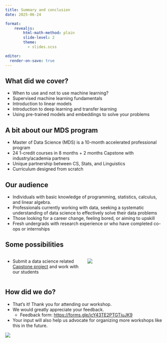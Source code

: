 ```yaml
---
title: Summary and conclusion
date: 2025-06-24

format:
    revealjs:
        html-math-method: plain
        slide-level: 2
        theme:
          - slides.scss

editor:
  render-on-save: true
---
```


## What did we cover? 
- When to use and not to use machine learning? 
- Supervised machine learning fundamentals
- Introduction to linear models 
- Introduction to deep learning and transfer learning
- Using pre-trained models and embeddings to solve your problems  

## A bit about our MDS program 

- Master of Data Science (MDS) is a 10-month accelerated professional program 
- 24 1-credit courses in 8 months + 2 months Capstone with industry/academia partners 
- Unique partnership between CS, Stats, and Linguistics
- Curriculum designed from scratch 

## Our audience

- Individuals with basic knowledge of programming, statistics, calculus, and linear algebra.
- Professionals currently working with data, seeking a systematic understanding of data science to effectively solve their data problems 
- Those looking for a career change, feeling bored, or aiming to upskill
- Fresh undergrads with research experience or who have completed co-ops or internships


## Some possibilities

:::: {.columns}

::: {.column width="50%"}
- Submit a data science related [Capstone project](https://ubc-mds.github.io/capstone/about/) and work with our students 

:::

::: {.column width="50%"}
![](img/MDS-V-QR-Code.png)
:::
::::


## How did we do?  

- That's it! Thank you for attending our workshop.
- We would greatly appreciate your feedback.
  - Feedback form: [https://forms.gle/jcY43TE2PTGTiuJK9](https://forms.gle/jcY43TE2PTGTiuJK9)
- Your input will also help us advocate for organizing more workshops like this in the future.

![](img/eva-signing-off.png)